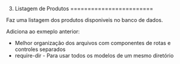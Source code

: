 3. Listagem de Produtos
========================

Faz uma listagem dos produtos disponiveis no banco de dados.

Adiciona ao exmeplo anterior:

* Melhor organização dos arquivos com componentes de rotas e controles separados
* require-dir - Para usar todos os modelos de um mesmo diretório
